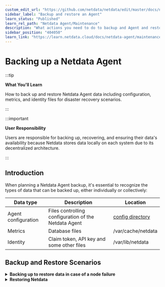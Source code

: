 ```yaml
---
custom_edit_url: "https://github.com/netdata/netdata/edit/master/docs/netdata-agent/backup-and-restore-an-agent.md"
sidebar_label: "Backup and restore an Agent"
learn_status: "Published"
learn_rel_path: "Netdata Agent/Maintenance"
description: "What actions you need to do to backup and Agent and restore it."
sidebar_position: "404050"
learn_link: "https://learn.netdata.cloud/docs/netdata-agent/maintenance/backup-and-restore-an-agent"
---
```


# Backing up a Netdata Agent

:::tip

**What You'll Learn**

How to back up and restore Netdata Agent data including configuration, metrics, and identity files for disaster recovery scenarios.

:::

:::important

**User Responsibility**

Users are responsible for backing up, recovering, and ensuring their data's availability because Netdata stores data locally on each system due to its decentralized architecture.

:::

## Introduction

When planning a Netdata Agent backup, it's essential to recognize the types of data that can be backed up, either individually or collectively:

| Data type           | Description                                          | Location                                                        |
|---------------------|------------------------------------------------------|-----------------------------------------------------------------|
| Agent configuration | Files controlling configuration of the Netdata Agent | [config directory](/docs/netdata-agent/configuration) |
| Metrics             | Database files                                       | /var/cache/netdata                                              |
| Identity            | Claim token, API key and some other files            | /var/lib/netdata                                                |

## Backup and Restore Scenarios

<details>
<summary><strong>Backing up to restore data in case of a node failure</strong></summary><br/>

In this standard scenario, you're backing up your Netdata Agent in case of a node failure or data corruption so that the metrics and the configuration can be recovered. The purpose is not to back up/restore the application itself.

### Backup Process

```mermaid
graph TB
    Start("**Start Backup Process**")
    
    Verify("**Verify Directory Paths**<br/><br/>Check that paths contain<br/>expected information<br/><br/>/etc/netdata/<br/>/var/cache/netdata<br/>/var/lib/netdata")
    
    Stop("**Stop Netdata Agent**<br/><br/>Recommended for<br/>Metrics/database files")
    
    Backup("**Create Backup Archive**<br/><br/>tar -cvpzf netdata_backup.tar.gz<br/>/etc/netdata/ /var/cache/netdata<br/>/var/lib/netdata")
    
    Restart("**Restart Netdata Agent**<br/><br/>Resume monitoring")
    
    Start --> Verify
    Verify --> Stop
    Stop --> Backup
    Backup --> Restart
    
    %% Style definitions
    classDef startEnd fill:#f9f9f9,stroke:#000000,stroke-width:3px,color:#000000,font-size:16px
    classDef process fill:#ffeb3b,stroke:#000000,stroke-width:3px,color:#000000,font-size:16px
    classDef complete fill:#4caf50,stroke:#000000,stroke-width:3px,color:#000000,font-size:16px
    
    %% Apply styles
    class Start startEnd
    class Verify,Stop,Backup process
    class Restart complete
```

1. **Verify directory paths**

   Verify that the directory paths in the table above contain the information you expect.

   :::note

   **Path Variations**

   The specific paths may vary depending on the installation method, Operating System, and whether it is a Docker/Kubernetes deployment.

   :::

2. **Stop the Netdata Agent**

   It is recommended that you [stop the Netdata Agent](/docs/netdata-agent/maintenance/service-control) when backing up the Metrics/database files. Backing up the Agent configuration and Identity folders is straightforward as they shouldn't be changing very frequently.

3. **Create a backup archive**

   Using a backup tool such as `tar` you will need to run the backup as _root_ or as the _netdata_ user to access all the files in the directories.

   ```bash
   sudo tar -cvpzf netdata_backup.tar.gz /etc/netdata/ /var/cache/netdata /var/lib/netdata
   ```

   Stopping the Netdata Agent is typically necessary to back up the database files of the Netdata Agent.

### Minimizing Service Interruption

If you want to minimize the gap in metrics caused by stopping the Netdata Agent, consider implementing a backup job or script that follows this sequence:

- Back up the Agent configuration Identity directories
- Stop the Netdata service
- Back up the database files
- Restart the Netdata Agent.

<br/>
</details>

<details>
<summary><strong>Restoring Netdata</strong></summary><br/>

### Restoration Process

1. **Prepare for restoration**

   Ensure that the Netdata Agent is installed and is [stopped](/docs/netdata-agent/maintenance/service-control)

   If you plan to deploy the Agent and restore a backup on top of it, then you might find it helpful to use the [`--dont-start-it`](/docs/netdata-agent/installation/linux#optional-parameters-for-kickstartsh) option upon installation.

   ```bash
   wget -O /tmp/netdata-kickstart.sh https://get.netdata.cloud/kickstart.sh && sh /tmp/netdata-kickstart.sh --dont-start-it
   ```

   :::warning

   **Database File Restoration**

   If you’re going to restore the database files, then you should first ensure that the Metrics directory is empty.

   ```bash
   sudo rm -Rf /var/cache/netdata
   ```

   :::

2. **Restore from backup archive**

    ```bash
    sudo tar -xvpzf /path/to/netdata_backup.tar.gz -C /
    ```

3. **Start the Netdata Agent**

   [Start the Netdata Agent](/docs/netdata-agent/maintenance/service-control)

<br/>
</details>
